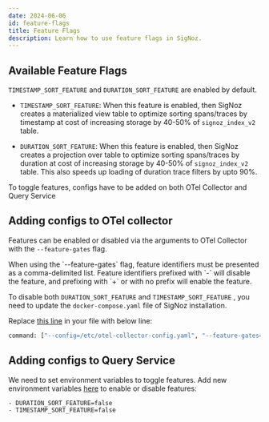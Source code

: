 ```yaml
---
date: 2024-06-06
id: feature-flags
title: Feature Flags
description: Learn how to use feature flags in SigNoz.
---
```


<SigNozCloud />

## Available Feature Flags

`TIMESTAMP_SORT_FEATURE` and `DURATION_SORT_FEATURE` are enabled by default.

- `TIMESTAMP_SORT_FEATURE`: When this feature is enabled, then SigNoz creates a materialized view table to optimize sorting spans/traces by timestamp at cost of increasing storage by 40-50% of `signoz_index_v2` table.

- `DURATION_SORT_FEATURE`: When this feature is enabled, then SigNoz creates a projection over table to optimize sorting spans/traces by duration at cost of increasing storage by 40-50% of `signoz_index_v2` table. This also speeds up loading of duration trace filters by upto 90%.



<Admonition>
To toggle features, configs have to be added on both OTel Collector and Query Service
</Admonition>

## Adding configs to OTel collector

Features can be enabled or disabled via the arguments to OTel Collector with the `--feature-gates` flag. 

<Admonition type="info">
When using the `--feature-gates` flag, feature identifiers must be presented as a comma-delimited list. Feature identifiers prefixed with `-` will disable the feature, and prefixing with `+` or with no prefix will enable the feature.
</Admonition>

To disable both `DURATION_SORT_FEATURE` and `TIMESTAMP_SORT_FEATURE` , you need to update the `docker-compose.yaml` file of SigNoz installation.

Replace [this line](https://github.com/SigNoz/signoz/blob/65af8c1b98d85469da6fdb40584df24457c9dbb4/deploy/docker/docker-compose.yaml#L85) in your file with below line:

```bash
command: ["--config=/etc/otel-collector-config.yaml", "--feature-gates=-DURATION_SORT_FEATURE,-TIMESTAMP_SORT_FEATURE"]
```

## Adding configs to Query Service

We need to set environment variables to toggle features. Add new environment variables [here](https://github.com/SigNoz/signoz/blob/65af8c1b98d85469da6fdb40584df24457c9dbb4/deploy/docker/docker-compose.yaml#L52) to enable or disable features:

```bash
- DURATION_SORT_FEATURE=false
- TIMESTAMP_SORT_FEATURE=false
```
